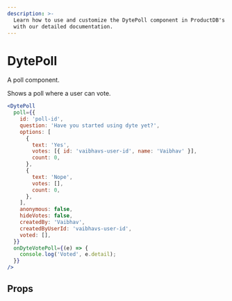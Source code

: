 ```yaml
---
description: >-
  Learn how to use and customize the DytePoll component in ProductDB's React UI Kit
  with our detailed documentation.
---
```


# DytePoll

A poll component.

Shows a poll where a user can vote.

```jsx live
<DytePoll
  poll={{
    id: 'poll-id',
    question: 'Have you started using dyte yet?',
    options: [
      {
        text: 'Yes',
        votes: [{ id: 'vaibhavs-user-id', name: 'Vaibhav' }],
        count: 0,
      },
      {
        text: 'Nope',
        votes: [],
        count: 0,
      },
    ],
    anonymous: false,
    hideVotes: false,
    createdBy: 'Vaibhav',
    createdByUserId: 'vaibhavs-user-id',
    voted: [],
  }}
  onDyteVotePoll={(e) => {
    console.log('Voted', e.detail);
  }}
/>
```

## Props

<PropsTable of="dyte-poll" />

<head>
  <title>React UI Kit DytePoll</title>
</head>
